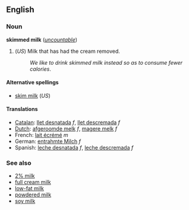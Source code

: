 <!-- If you edit this page, please also edit "skim milk" so that these pages remain synchronised-->


==English==
===Noun===
'''skimmed milk''' (''[[uncountable]]'')

#(''US'') Milk that has had the cream removed.
#:''We like to drink skimmed milk instead so as to consume fewer calories''.

====Alternative spellings====
*[[skim milk]] (''US'')

====Translations====
*[[Catalan]]: [[llet desnatada]] ''f'', [[llet descremada]] ''f''
*[[Dutch]]: [[afgeroomde melk]] ''f'', [[magere melk]] ''f''
*French: [[lait écrémé]] ''m''
*German: [[entrahmte Milch]] ''f''
*Spanish: [[leche desnatada]] ''f'', [[leche descremada]] ''f''

===See also===
*[[2% milk]]
*[[full cream milk]]
*[[low-fat milk]]
*[[powdered milk]]
*[[soy milk]]


<!-- If you edit this page, please also edit "skim milk" so that these pages remain synchronised-->